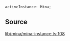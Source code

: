 ```ts
activeInstance: Mina;
```

## Source

[lib/mina/mina-instance.ts:108](https://github.com/o1-labs/o1js/blob/fd7bd4b02f4f7cc1057cd423261d70c22275763a/src/lib/mina/mina-instance.ts#L108)
